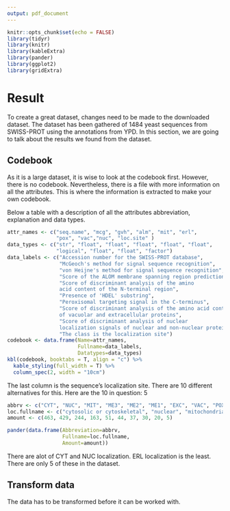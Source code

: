 ```yaml
---
output: pdf_document
---
```

```r
knitr::opts_chunk$set(echo = FALSE)
library(tidyr)
library(knitr)
library(kableExtra)
library(pander)
library(ggplot2)
library(gridExtra)
```
# Result

To create a great dataset, changes need to be made to the downloaded dataset. The dataset has been gathered of 1484 yeast sequences from SWISS-PROT using the annotations from YPD. In this section, we are going to talk about the results we found from the dataset.

## Codebook

As it is a large dataset, it is wise to look at the codebook first. However, there is no codebook. Nevertheless, there is a file with more information on all the attributes. This is where the information is extracted to make your own codebook.

Below a table with a description of all the attributes abbreviation, explanation and data types.

\begin{center}
Table 1: *The codebook*
\end{center}

```r
attr_names <- c("seq.name", "mcg", "gvh", "alm", "mit", "erl",
                "pox", "vac","nuc", "loc.site" )
data_types <- c("str", "float", "float", "float", "float", "float",
                "logical", "float", "float", "factor")
data_labels <- c("Accession number for the SWISS-PROT database",
                 "McGeoch's method for signal sequence recognition",
                 "von Heijne's method for signal sequence recognition",
                 "Score of the ALOM membrane spanning region prediction program",
                 "Score of discriminant analysis of the amino 
                 acid content of the N-terminal region",
                 "Presence of 'HDEL' substring",
                 "Peroxisomal targeting signal in the C-terminus",
                 "Score of discriminant analysis of the amino acid content 
                 of vacuolar and extracellular proteins",
                 "Score of discriminant analysis of nuclear 
                 localization signals of nuclear and non-nuclear proteins",
                 "The class is the localization site")
codebook <- data.frame(Name=attr_names, 
                       Fullname=data_labels, 
                       Datatypes=data_types)
kbl(codebook, booktabs = T, align = "c") %>%
  kable_styling(full_width = T) %>%
  column_spec(2, width = "10cm")
```

The last column is the sequence's localization site. There are 10 different alternatives for this. Here are the 10 in question: 
5  
\begin{center}
Table 2: *Sequence localization sites*
\end{center}

```r
abbrv <- c("CYT", "NUC", "MIT", "ME3", "ME2", "ME1", "EXC", "VAC", "POX", "ERL")
loc.fullname <- c("cytosolic or cytoskeletal", "nuclear", "mitochondrial", "membrane protein, no N-terminal signal", "membrane protein, uncleaved signal", "membrane protein, cleaved signal", "extracellular", "vacuolar", "peroxisomal", "endoplasmic reticulum lumen")
amount <- c(463, 429, 244, 163, 51, 44, 37, 30, 20, 5)

pander(data.frame(Abbreviation=abbrv, 
                  Fullname=loc.fullname, 
                  Amount=amount))
```

There are alot of CYT and NUC localization. ERL localization is the least. There are only 5 of these in the dataset.

## Transform data

The data has to be transformed before it can be worked with.